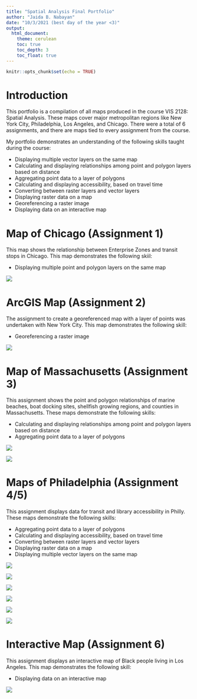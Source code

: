 ```yaml
---
title: "Spatial Analysis Final Portfolio"
author: "Jaida B. Nabayan"
date: "10/3/2021 (best day of the year <3)"
output: 
  html_document:
    theme: cerulean
    toc: true
    toc_depth: 3
    toc_float: true
---
```


```r
knitr::opts_chunk$set(echo = TRUE)
```

# Introduction
This portfolio is a compilation of all maps produced in the course VIS 2128: Spatial Analysis. These maps cover major metropolitan regions like New York City, Philadelphia, Los Angeles, and Chicago. There were a total of 6 assignments, and there are maps tied to every assignment from the course.


My portfolio demonstrates an understanding of the following skills taught during the course:

* Displaying multiple vector layers on the same map
* Calculating and displaying relationships among point and polygon layers based on distance
* Aggregating point data to a layer of polygons
* Calculating and displaying accessibility, based on travel time
* Converting between raster layers and vector layers
* Displaying raster data on a map
* Georeferencing a raster image
* Displaying data on an interactive map

# Map of Chicago (Assignment 1)
This map shows the relationship between Enterprise Zones and transit stops in Chicago. This map demonstrates the following skiil:

* Displaying multiple point and polygon layers on the same map

[![](thumbnails/assignment1.png)](https://jnabayan.github.io/Final-Portfolio/fullsize/assignment1.pdf){target="_blank"}

# ArcGIS Map (Assignment 2)
The assignment to create a georeferenced map with a layer of points was undertaken with New York City. This map demonstrates the following skill: 

* Georeferencing a raster image

[![](thumbnails/nycmap.png)](https://jnabayan.github.io/Final-Portfolio/fullsize/nycmap.pdf){target="_blank"}

# Map of Massachusetts (Assignment 3)
This assignment shows the point and polygon relationships of marine beaches, boat docking sites, shellfish growing regions, and counties in Massachusetts. These maps demonstrate the following skills:

* Calculating and displaying relationships among point and polygon layers based on distance
* Aggregating point data to a layer of polygons

[![](thumbnails/massmap1.PNG)](https://jnabayan.github.io/Final-Portfolio/fullsize/massmap1.Pdf){target="_blank"}

[![](thumbnails/massmap2.PNG)](https://jnabayan.github.io/Final-Portfolio/fullsize/massmap2.Pdf){target="_blank"}

# Maps of Philadelphia (Assignment 4/5)
This assignment displays data for transit and library accessibility in Philly. These maps demonstrate the following skills:

* Aggregating point data to a layer of polygons
* Calculating and displaying accessibility, based on travel time
* Converting between raster layers and vector layers
* Displaying raster data on a map
* Displaying multiple vector layers on the same map

[![](thumbnails/phillymap2.PNG)](https://jnabayan.github.io/Final-Portfolio/fullsize/phillymap2.Pdf){target="_blank"}

[![](thumbnails/philly map 1.PNG)](https://jnabayan.github.io/Final-Portfolio/fullsize/philly map 1.pdf){target="_blank"}

[![](thumbnails/phillymap3.PNG)](https://jnabayan.github.io/Final-Portfolio/fullsize/phillymap3.Pdf){target="_blank"}

[![](thumbnails/philly4.PNG)](https://jnabayan.github.io/Final-Portfolio/fullsize/philly4.pdf){target="_blank"}

[![](thumbnails/philly5.PNG)](https://jnabayan.github.io/Final-Portfolio/fullsize/philly5.Pdf){target="_blank"}

[![](thumbnails/philly6.PNG)](https://jnabayan.github.io/Final-Portfolio/fullsize/philly6.pdf){target="_blank"}

# Interactive Map (Assignment 6)
This assignment displays an interactive map of Black people living in Los Angeles. This map demonstrates the following skill:

* Displaying data on an interactive map

[![](thumbnails/interactive.png)](https://jnabayan.github.io/Final-Portfolio/fullsize/inter_black.html){target="_blank"}